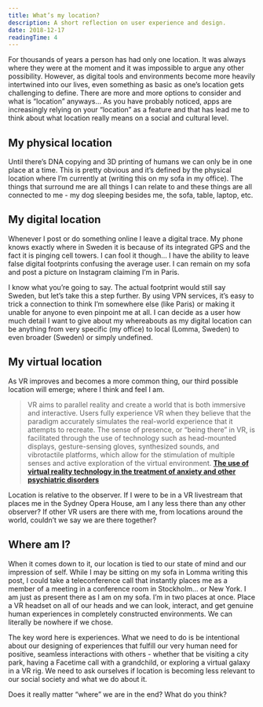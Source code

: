 ```yaml
---
title: What’s my location?
description: A short reflection on user experience and design.
date: 2018-12-17
readingTime: 4
---
```


For thousands of years a person has had only one location. It was always where they were at the moment and it was impossible to argue any other possibility. However, as digital tools and environments become more heavily intertwined into our lives, even something as basic as one’s location gets challenging to define. There are more and more options to consider and what is “location” anyways… As you have probably noticed, apps are increasingly relying on your “location” as a feature and that has lead me to think about what location really means on a social and cultural level.


## My physical location
Until there’s DNA copying and 3D printing of humans we can only be in one place at a time. This is pretty obvious and it’s defined by the physical location where I’m currently at (writing this on my sofa in my office). The things that surround me are all things I can relate to and these things are all connected to me - my dog sleeping besides me, the sofa, table, laptop, etc.

## My digital location
Whenever I post or do something online I leave a digital trace. My phone knows exactly where in Sweden it is because of its integrated GPS and the fact it is pinging cell towers. I can fool it though… I have the ability to leave false digital footprints confusing the average user. I can remain on my sofa and post a picture on Instagram claiming I’m in Paris.

I know what you’re going to say. The actual footprint would still say Sweden, but let’s take this a step further. By using VPN services, it’s easy to trick a connection to think I’m somewhere else (like Paris) or making it unable for anyone to even pinpoint me at all. I can decide as a user how much detail I want to give about my whereabouts as my digital location can be anything from very specific (my office) to local (Lomma, Sweden) to even broader (Sweden) or simply undefined.

## My virtual location
As VR improves and becomes a more common thing, our third possible location will emerge; where I think and feel I am.

>VR aims to parallel reality and create a world that is both immersive and interactive. Users fully experience VR when they believe that the paradigm accurately simulates the real-world experience that it attempts to recreate. The sense of presence, or “being there” in VR, is facilitated through the use of technology such as head-mounted displays, gesture-sensing gloves, synthesized sounds, and vibrotactile platforms, which allow for the stimulation of multiple senses and active exploration of the virtual environment.
**<a href="https://www.ncbi.nlm.nih.gov/pmc/articles/PMC5421394/">The use of virtual reality technology in the treatment of anxiety and other psychiatric disorders</a>**

Location is relative to the observer. If I were to be in a VR livestream that places me in the Sydney Opera House, am I any less there than any other observer? If other VR users are there with me, from locations around the world, couldn’t we say we are there together?


## Where am I?
When it comes down to it, our location is tied to our state of mind and our impression of self. While I may be sitting on my sofa in Lomma writing this post, I could take a teleconference call that instantly places me as a member of a meeting in a conference room in Stockholm… or New York. I am just as present there as I am on my sofa. I’m in two places at once. Place a VR headset on all of our heads and we can look, interact, and get genuine human experiences in completely constructed environments. We can literally be nowhere if we chose.

The key word here is experiences. What we need to do is be intentional about our designing of experiences that fulfill our very human need for positive, seamless interactions with others - whether that be visiting a city park, having a Facetime call with a grandchild, or exploring a virtual galaxy in a VR rig. We need to ask ourselves if location is becoming less relevant to our social society and what we do about it.

Does it really matter “where” we are in the end? What do you think?